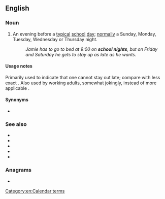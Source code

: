 ==English==

===Noun===
{{en-noun}}

# An evening before a [[typical]] [[school]] [[day]]; [[normal]]ly a Sunday, Monday, Tuesday, Wednesday or Thursday night.
#: ''Jamie has to go to bed at 9:00 on '''school nights''', but on Friday and Saturday he gets to stay up as late as he wants.''

====Usage notes====
Primarily used to indicate that one cannot stay out late; compare with less exact {{m|en|weeknight}}. Also used by working adults, somewhat jokingly, instead of more applicable {{m|en|worknight}}.

====Synonyms====
* {{sense|Sunday through Thursday nights}} {{l|en|worknight}}

===See also===
* {{l|en|weekend night}}
* {{l|en|worknight}}
* {{l|en|weeknight}}
* {{l|en|weekday}}
* {{l|en|school day}}

===Anagrams===
* {{anagrams|en|night school|nightschool}}

[[Category:en:Calendar terms]]
